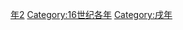{{Catnav|頁面分類|历史|歷史時代|年|16世纪各年}}
{{Commons category|1562}}

[[Category:1560年代|年2]]
[[Category:16世纪各年|Category:16世纪各年]]
[[Category:戌年|Category:戌年]]